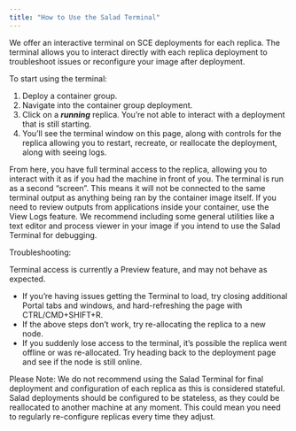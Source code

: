 ```yaml
---
title: "How to Use the Salad Terminal"
---
```


We offer an interactive terminal on SCE deployments for each replica. The terminal allows you to interact directly with each replica deployment to troubleshoot issues or reconfigure your image after deployment.

To start using the terminal:

1. Deploy a container group.
2. Navigate into the container group deployment.
3. Click on a ***running*** replica. You’re not able to interact with a deployment that is still starting.
4. You’ll see the terminal window on this page, along with controls for the replica allowing you to restart, recreate, or reallocate the deployment, along with seeing logs.

From here, you have full terminal access to the replica, allowing you to interact with it as if you had the machine in front of you. The terminal is run as a second “screen”. This means it will not be connected to the same terminal output as anything being ran by the container image itself. If you need to review outputs from applications inside your container, use the View Logs feature. We recommend including some general utilities like a text editor and process viewer in your image if you intend to use the Salad Terminal for debugging.

Troubleshooting:

Terminal access is currently a Preview feature, and may not behave as expected.

- If you’re having issues getting the Terminal to load, try closing additional Portal tabs and windows, and hard-refreshing the page with CTRL/CMD+SHIFT+R.
- If the above steps don’t work, try re-allocating the replica to a new node.
- If you suddenly lose access to the terminal, it’s possible the replica went offline or was re-allocated. Try heading back to the deployment page and see if the node is still online.

Please Note: We do not recommend using the Salad Terminal for final deployment and configuration of each replica as this is considered stateful. Salad deployments should be configured to be stateless, as they could be reallocated to another machine at any moment. This could mean you need to regularly re-configure replicas every time they adjust.
